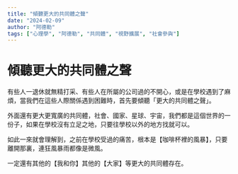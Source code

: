 ```yaml
---
title: "傾聽更大的共同體之聲"
date: "2024-02-09"
author: "阿德勒"
tags: ["心理學", "阿德勒", "共同體", "視野擴展", "社會參與"]
---
```


# 傾聽更大的共同體之聲

有些人一退休就無精打采、有些人在所屬的公司過的不開心，或是在學校遇到了麻煩，當我們在這些人際關係遇到困難時，首先要傾聽「更大的共同體之聲」。



外面還有更大更寬廣的共同體，社會、國家、星球、宇宙，我們都是這個世界的一份子，如果在學校沒有立足之地，只要往學校以外的地方找就可以。



如此一來就會理解到，之前在學校受過的痛苦，根本是【咖啡杯裡的風暴】，只要離開那裏，連狂風暴雨都像是微風。



一定還有其他的【我和你】其他的【大家】等更大的共同體存在。